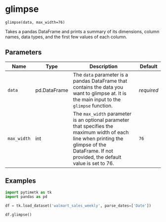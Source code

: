 # glimpse { #pytimetk.glimpse }

`glimpse(data, max_width=76)`

Takes a pandas DataFrame and prints a summary of its dimensions, column 
names, data types, and the first few values of each column.

## Parameters

| Name        | Type         | Description                                                                                                                                                                                     | Default    |
|-------------|--------------|-------------------------------------------------------------------------------------------------------------------------------------------------------------------------------------------------|------------|
| `data`      | pd.DataFrame | The `data` parameter is a pandas DataFrame that contains the data you  want to glimpse at. It is the main input to the `glimpse` function.                                                      | _required_ |
| `max_width` | int          | The `max_width` parameter is an optional parameter that specifies the  maximum width of each line when printing the glimpse of the DataFrame.  If not provided, the default value is set to 76. | `76`       |

## Examples

```python
import pytimetk as tk
import pandas as pd

df = tk.load_dataset('walmart_sales_weekly', parse_dates=['Date'])

df.glimpse()
```